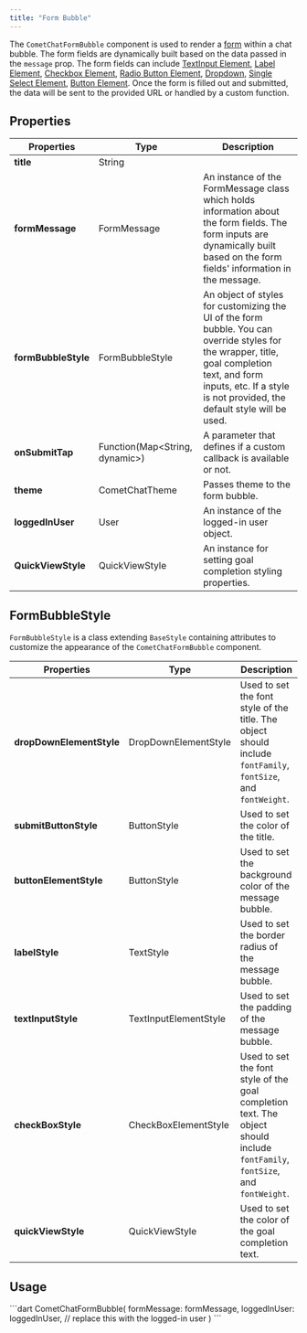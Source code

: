 ```yaml
---
title: "Form Bubble"
---
```


The `CometChatFormBubble` component is used to render a [form](/ui-kit/flutter/v4/interactive-form-message) within a chat bubble. The form fields are dynamically built based on the data passed in the `message` prop. The form fields can include [TextInput Element](/ui-kit/flutter/v4/interactive-textinput-element), [Label Element](/ui-kit/flutter/v4/interactive-label-element), [Checkbox Element](/ui-kit/flutter/v4/interactive-check-box-element), [Radio Button Element](/ui-kit/flutter/v4/interactive-radio-button-element), [Dropdown](/web-elements/dropdown), [Single Select Element](/ui-kit/flutter/v4/single-select), [Button Element](/ui-kit/flutter/v4/button). Once the form is filled out and submitted, the data will be sent to the provided URL or handled by a custom function.

## Properties

| Properties          | Type                            | Description                                                                                                                                                                                                            |
| ------------------- | ------------------------------- | ---------------------------------------------------------------------------------------------------------------------------------------------------------------------------------------------------------------------- |
| **title**           | String                          |                                                                                                                                                                                                                        |
| **formMessage**     | FormMessage                     | An instance of the FormMessage class which holds information about the form fields. The form inputs are dynamically built based on the form fields' information in the message.                                        |
| **formBubbleStyle** | FormBubbleStyle                 | An object of styles for customizing the UI of the form bubble. You can override styles for the wrapper, title, goal completion text, and form inputs, etc. If a style is not provided, the default style will be used. |
| **onSubmitTap**     | Function(Map\<String, dynamic>) | A parameter that defines if a custom callback is available or not.                                                                                                                                                     |
| **theme**           | CometChatTheme                  | Passes theme to the form bubble.                                                                                                                                                                                       |
| **loggedInUser**    | User                            | An instance of the logged-in user object.                                                                                                                                                                              |
| **QuickViewStyle**  | QuickViewStyle                  | An instance for setting goal completion styling properties.                                                                                                                                                            |

## FormBubbleStyle

`FormBubbleStyle` is a class extending `BaseStyle` containing attributes to customize the appearance of the `CometChatFormBubble` component.

| Properties               | Type                  | Description                                                                                                                   |
| ------------------------ | --------------------- | ----------------------------------------------------------------------------------------------------------------------------- |
| **dropDownElementStyle** | DropDownElementStyle  | Used to set the font style of the title. The object should include `fontFamily`, `fontSize`, and `fontWeight`.                |
| **submitButtonStyle**    | ButtonStyle           | Used to set the color of the title.                                                                                           |
| **buttonElementStyle**   | ButtonStyle           | Used to set the background color of the message bubble.                                                                       |
| **labelStyle**           | TextStyle             | Used to set the border radius of the message bubble.                                                                          |
| **textInputStyle**       | TextInputElementStyle | Used to set the padding of the message bubble.                                                                                |
| **checkBoxStyle**        | CheckBoxElementStyle  | Used to set the font style of the goal completion text. The object should include `fontFamily`, `fontSize`, and `fontWeight`. |
| **quickViewStyle**       | QuickViewStyle        | Used to set the color of the goal completion text.                                                                            |

## Usage

<Tabs>
<Tab title="Dart">
```dart
CometChatFormBubble(
  formMessage: formMessage,
  loggedInUser: loggedInUser, // replace this with the logged-in user
)
```

</Tab>

</Tabs>

